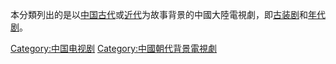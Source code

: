 本分類列出的是以[[中国古代|中国古代]]或[[近代|近代]]为故事背景的中國大陸電視劇，即[[古装剧|古装剧]]和[[年代剧|年代剧]]。

[[Category:中国电视剧|Category:中国电视剧]]
[[Category:中國朝代背景電視劇|Category:中國朝代背景電視劇]]